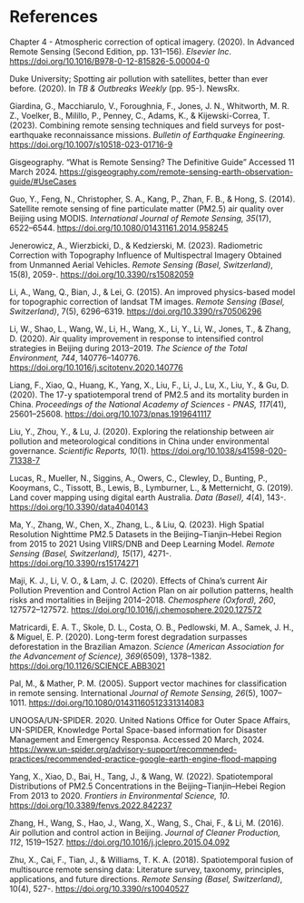 # References {.unnumbered}

Chapter 4 - Atmospheric correction of optical imagery. (2020). In Advanced Remote Sensing (Second Edition, pp. 131–156). *Elsevier Inc*. [https://doi.org/10.1016/B978-0-12-815826-5.00004-0](https://doi.org/10.1016/B978-0-12-815826-5.00004-0)

Duke University; Spotting air pollution with satellites, better than ever before. (2020). In *TB & Outbreaks Weekly* (pp. 95-). NewsRx.

Giardina, G., Macchiarulo, V., Foroughnia, F., Jones, J. N., Whitworth, M. R. Z., Voelker, B., Milillo, P., Penney, C., Adams, K., & Kijewski-Correa, T. (2023). Combining remote sensing techniques and field surveys for post-earthquake reconnaissance missions. *Bulletin of Earthquake Engineering.* [https://doi.org/10.1007/s10518-023-01716-9](https://doi.org/10.1007/s10518-023-01716-9)

Gisgeography. “What is Remote Sensing? The Definitive Guide” Accessed 11 March 2024.
[https://gisgeography.com/remote-sensing-earth-observation-guide/#UseCases](https://gisgeography.com/remote-sensing-earth-observation-guide/#UseCases)

Guo, Y., Feng, N., Christopher, S. A., Kang, P., Zhan, F. B., & Hong, S. (2014). Satellite remote sensing of fine particulate matter (PM2.5) air quality over Beijing using MODIS. *International Journal of Remote Sensing, 35*(17), 6522–6544. [https://doi.org/10.1080/01431161.2014.958245](https://doi.org/10.1080/01431161.2014.958245)

Jenerowicz, A., Wierzbicki, D., & Kedzierski, M. (2023). Radiometric Correction with Topography Influence of Multispectral Imagery Obtained from Unmanned Aerial Vehicles. *Remote Sensing (Basel, Switzerland)*, 15(8), 2059-. [https://doi.org/10.3390/rs15082059](https://doi.org/10.3390/rs15082059)

Li, A., Wang, Q., Bian, J., & Lei, G. (2015). An improved physics-based model for topographic correction of landsat TM images. *Remote Sensing (Basel, Switzerland)*, 7(5), 6296–6319. [https://doi.org/10.3390/rs70506296](https://doi.org/10.3390/rs70506296)

Li, W., Shao, L., Wang, W., Li, H., Wang, X., Li, Y., Li, W., Jones, T., & Zhang, D. (2020). Air quality improvement in response to intensified control strategies in Beijing during 2013–2019. *The Science of the Total Environment, 744*, 140776–140776. [https://doi.org/10.1016/j.scitotenv.2020.140776](https://doi.org/10.1016/j.scitotenv.2020.140776)

Liang, F., Xiao, Q., Huang, K., Yang, X., Liu, F., Li, J., Lu, X., Liu, Y., & Gu, D. (2020). The 17-y spatiotemporal trend of PM2.5 and its mortality burden in China. *Proceedings of the National Academy of Sciences - PNAS, 117*(41), 25601–25608. [https://doi.org/10.1073/pnas.1919641117](https://doi.org/10.1073/pnas.1919641117)

Liu, Y., Zhou, Y., & Lu, J. (2020). Exploring the relationship between air pollution and meteorological conditions in China under environmental governance. *Scientific Reports, 10*(1). [https://doi.org/10.1038/s41598-020-71338-7](https://doi.org/10.1038/s41598-020-71338-7)

Lucas, R., Mueller, N., Siggins, A., Owers, C., Clewley, D., Bunting, P., Kooymans, C., Tissott, B., Lewis, B., Lymburner, L., & Metternicht, G. (2019). Land cover mapping using digital earth Australia. *Data (Basel), 4*(4), 143-. [https://doi.org/10.3390/data4040143](https://doi.org/10.3390/data4040143)

Ma, Y., Zhang, W., Chen, X., Zhang, L., & Liu, Q. (2023). High Spatial Resolution Nighttime PM2.5 Datasets in the Beijing–Tianjin–Hebei Region from 2015 to 2021 Using VIIRS/DNB and Deep Learning Model. *Remote Sensing (Basel, Switzerland), 15*(17), 4271-. [https://doi.org/10.3390/rs15174271](https://doi.org/10.3390/rs15174271)

Maji, K. J., Li, V. O., & Lam, J. C. (2020). Effects of China’s current Air Pollution Prevention and Control Action Plan on air pollution patterns, health risks and mortalities in Beijing 2014–2018. *Chemosphere (Oxford), 260*, 127572–127572. [https://doi.org/10.1016/j.chemosphere.2020.127572](https://doi.org/10.1016/j.chemosphere.2020.127572)

Matricardi, E. A. T., Skole, D. L., Costa, O. B., Pedlowski, M. A., Samek, J. H., & Miguel, E. P. (2020). Long-term forest degradation surpasses deforestation in the Brazilian Amazon. *Science (American Association for the Advancement of Science), 369*(6509), 1378–1382. [https://doi.org/10.1126/SCIENCE.ABB3021](https://doi.org/10.1126/SCIENCE.ABB3021)

Pal, M., & Mather, P. M. (2005). Support vector machines for classification in remote sensing. International *Journal of Remote Sensing, 26*(5), 1007–1011. [https://doi.org/10.1080/01431160512331314083](https://doi.org/10.1080/01431160512331314083)

UNOOSA/UN-SPIDER. 2020. United Nations Office for Outer Space Affairs, UN-SPIDER, Knowledge Portal Space-based information for Disaster Management and Emergency Responsa. Accessed 20 March, 2024. [https://www.un-spider.org/advisory-support/recommended-practices/recommended-practice-google-earth-engine-flood-mapping](https://www.un-spider.org/advisory-support/recommended-practices/recommended-practice-google-earth-engine-flood-mapping)

Yang, X., Xiao, D., Bai, H., Tang, J., & Wang, W. (2022). Spatiotemporal Distributions of PM2.5 Concentrations in the Beijing–Tianjin–Hebei Region From 2013 to 2020. *Frontiers in Environmental Science, 10*. [https://doi.org/10.3389/fenvs.2022.842237](https://doi.org/10.3389/fenvs.2022.842237)

Zhang, H., Wang, S., Hao, J., Wang, X., Wang, S., Chai, F., & Li, M. (2016). Air pollution and control action in Beijing. *Journal of Cleaner Production, 112*, 1519–1527. [https://doi.org/10.1016/j.jclepro.2015.04.092](https://doi.org/10.1016/j.jclepro.2015.04.092)

Zhu, X., Cai, F., Tian, J., & Williams, T. K. A. (2018). Spatiotemporal fusion of multisource remote sensing data: Literature survey, taxonomy, principles, applications, and future directions. *Remote Sensing (Basel, Switzerland)*, 10(4), 527-. [https://doi.org/10.3390/rs10040527](https://doi.org/10.3390/rs10040527)




